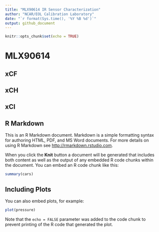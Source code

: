 ```yaml
---
title: "MLX90614 IR Sensor Characterization"
author: "NCAR/EOL Calibration Laboratory"
date: "`r format(Sys.time(), '%Y %B %d')`"
output: github_document
---
```


```r
knitr::opts_chunk$set(echo = TRUE)
```

# MLX90614

## xCF

## xCH

## xCI

## R Markdown

This is an R Markdown document. Markdown is a simple formatting syntax for authoring HTML, PDF, and MS Word documents. For more details on using R Markdown see <http://rmarkdown.rstudio.com>.

When you click the **Knit** button a document will be generated that includes both content as well as the output of any embedded R code chunks within the document. You can embed an R code chunk like this:

```r
summary(cars)
```

## Including Plots

You can also embed plots, for example:

```r
plot(pressure)
```

Note that the `echo = FALSE` parameter was added to the code chunk to prevent printing of the R code that generated the plot.
